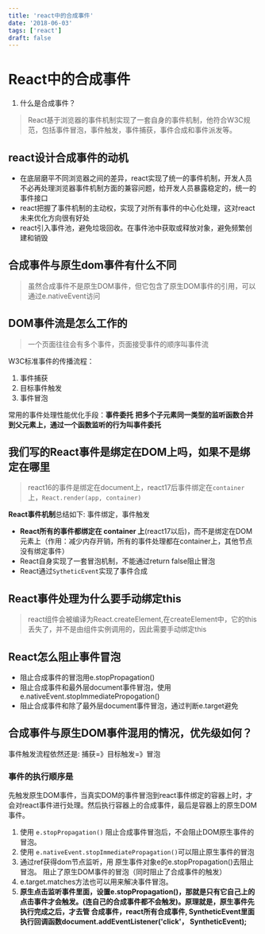 ```yaml
---
title: 'react中的合成事件'
date: '2018-06-03'
tags: ['react']
draft: false
---
```


# React中的合成事件

1. 什么是合成事件？

> React基于浏览器的事件机制实现了一套自身的事件机制，他符合W3C规范，包括事件冒泡，事件触发，事件捕获，事件合成和事件派发等。
>
## react设计合成事件的动机

- 在底层磨平不同浏览器之间的差异，react实现了统一的事件机制，开发人员不必再处理浏览器事件机制方面的兼容问题，给开发人员暴露稳定的，统一的事件接口
- react把握了事件机制的主动权，实现了对所有事件的中心化处理，这对react未来优化方向很有好处
- react引入事件池，避免垃圾回收。在事件池中获取或释放对象，避免频繁创建和销毁

## 合成事件与原生dom事件有什么不同
>
> 虽然合成事件不是原生DOM事件，但它包含了原生DOM事件的引用，可以通过e.nativeEvent访问
>

## DOM事件流是怎么工作的
>
> 一个页面往往会有多个事件，页面接受事件的顺序叫事件流
>

W3C标准事件的传播流程：

1. 事件捕获
2. 目标事件触发
3. 事件冒泡

常用的事件处理性能优化手段：**事件委托**
**把多个子元素同一类型的监听函数合并到父元素上，通过一个函数监听的行为叫事件委托**

## 我们写的React事件是绑定在DOM上吗，如果不是绑定在哪里
>
> react16的事件是绑定在document上，react17后事件绑定在`container`上，`React.render(app, container)`
>

**React事件机制**总结如下:
事件绑定，事件触发

- **React所有的事件都绑定在 container 上**(react17以后)，而不是绑定在DOM元素上（作用：减少内存开销，所有的事件处理都在container上，其他节点没有绑定事件）
- React自身实现了一套冒泡机制，不能通过return false阻止冒泡
- React通过`SytheticEvent`实现了事件合成

## React事件处理为什么要手动绑定this
>
> react组件会被编译为React.createElement,在createElement中，它的this丢失了，并不是由组件实例调用的，因此需要手动绑定this
>

## React怎么阻止事件冒泡

- 阻止合成事件的冒泡用e.stopPropagation()
- 阻止合成事件和最外层document事件冒泡，使用e.nativeEvent.stopImmediatePropogation()
- 阻止合成事件和除了最外层document事件冒泡，通过判断e.target避免

## 合成事件与原生DOM事件混用的情况，优先级如何？

事件触发流程依然还是: 捕获=》目标触发=》冒泡  

### 事件的执行顺序是

先触发原生DOM事件，当真实DOM的事件冒泡到react事件绑定的容器上时，才会对react事件进行处理。然后执行容器上的合成事件，最后是容器上的原生DOM事件。

1. 使用 `e.stopPropagation()` 阻止合成事件冒泡后，不会阻止DOM原生事件的冒泡。
2. 使用 `e.nativeEvent.stopImmediatePropagation()`可以阻止原生事件的冒泡
3. 通过ref获得dom节点监听，用 原生事件对象e的e.stopPropagation()去阻止冒泡。 阻止了原生DOM事件的冒泡（同时阻止了合成事件的触发）
4. e.target.matches方法也可以用来解决事件冒泡。
5. **原生点击监听事件里面，设置e.stopPropagation()，那就是只有它自己上的点击事件才会触发。(连自己的合成事件都不会触发)。原理就是，原生事件先执行完成之后，才去管 合成事件，react所有合成事件, SyntheticEvent里面执行回调函数document.addEventListener('click'， SyntheticEvent);**
